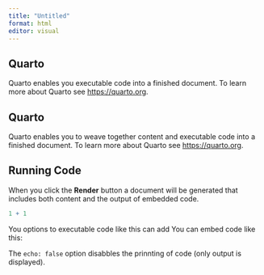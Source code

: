 ```yaml
---
title: "Untitled"
format: html
editor: visual
---
```


## Quarto

Quarto enables you executable code into a finished document.
To learn more about Quarto see <https://quarto.org>.

## Quarto

Quarto enables you to weave together content and executable code into a finished document.
To learn more about Quarto see <https://quarto.org>.

## Running Code

When you click the **Render** button a document will be generated that includes both content and the output of embedded code.

```r
1 + 1
```

You options to executable code like this can add
You can embed code like this:

The `echo: false` option disabbles the prinnting of code (only output is displayed).
